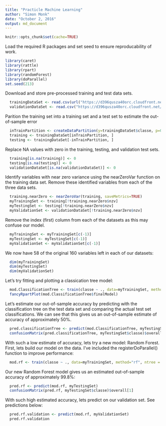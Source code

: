 ---
title: "Practicle Machine Learning"
author: "Simon Monk"
date: "October 2, 2016"
output: md_document
---

```{r setup, include=FALSE}
knitr::opts_chunk$set(cache=TRUE)
```

Load the required R packages and set seed to ensure reproducability of work.

```{r, results='hide', message = FALSE, warning=FALSE, echo = TRUE}
library(caret)
library(rattle)
library(rpart)
library(randomForest)
library(doParallel)
set.seed(213)
```

Download and store pre-processed training and test data sets.

```{r, message = FALSE, warning=FALSE, echo = TRUE}
  trainingDataSet <- read.csv(url("https://d396qusza40orc.cloudfront.net/predmachlearn/pml-training.csv"))
  validationDataSet <- read.csv("https://d396qusza40orc.cloudfront.net/predmachlearn/pml-testing.csv")
```

Parition the training set into a training set and a test set to estimate the out-of-sample error

```{r, message = FALSE, warning=FALSE, echo = TRUE}
  inTrainPartition <- createDataPartition(y=trainingDataSet$classe, p=0.6, list=FALSE)
  training <- trainingDataSet[inTrainPartition, ]
  testing <- trainingDataSet[-inTrainPartition, ]
```

Replace NA values with zero in the training, testing, and validation test sets.

```{r, message = FALSE, warning=FALSE, echo = TRUE}
  training[is.na(training)] <- 0
  testing[is.na(testing)] <- 0
  validationDataSet[is.na(validationDataSet)] <- 0
```

Identify variables with near zero variance using the nearZeroVar function on the training data set. Remove these identified variables from each of the three data sets.

```{r, message = FALSE, warning=FALSE, echo = TRUE}
  training.nearZero <- nearZeroVar(training, saveMetrics=TRUE)
  myTrainingSet <- training[!training.nearZero$nzv]
  myTestingSet <- testing[!training.nearZero$nzv]
  myValidationSet <- validationDataSet[!training.nearZero$nzv]
```

Remove the index (first) column from each of the datasets as this may confuse our model.

```{r, message = FALSE, warning=FALSE, echo = TRUE}
  myTrainingSet <- myTrainingSet[c(-1)]
  myTestingSet <- myTestingSet[c(-1)]
  myValidationSet <- myValidationSet[c(-1)]
```

We now have 58 of the original 160 variables left in each of our datasets:

```{r, message = FALSE, warning=FALSE, echo = TRUE}
  dim(myTrainingSet)
  dim(myTestingSet)
  dim(myValidationSet)
```

Let's try fitting and plotting a classication tree model:

```{r, message = FALSE, warning=FALSE, echo = TRUE}
  mod.ClassificationTree <- train(classe ~ ., data=myTrainingSet, method="rpart")
  fancyRpartPlot(mod.ClassificationTree$finalModel)
```

Let's estimate our out-of-sample accuracy by predicting with the classification tree on the test data set and comparing the actual test set classifications. We can see that this gives us an out-of-sample estimate of accuracy of approximately 50%.

```{r, message = FALSE, warning=FALSE, echo = TRUE}
  pred.classificationTree <- predict(mod.ClassificationTree, myTestingSet)
  confusionMatrix(pred.classificationTree, myTestingSet$classe)$overall[1]
```

With such a low estimate of accuracy, lets try a new model: Random Forest. First, lets build our model on the data. I've included the registerDoParallel() function to improve performance:

```{r, message = FALSE, warning=FALSE, echo = TRUE}
  mod.rf <- train(classe ~ ., data=myTrainingSet, method="rf", ntree = 10)
```

Our new Random Forest model gives us an estimated out-of-sample accuracy of approximately 99.8%:

```{r, message = FALSE, warning=FALSE, echo = TRUE}
  pred.rf <- predict(mod.rf, myTestingSet)
  confusionMatrix(pred.rf, myTestingSet$classe)$overall[1]
```

With such high estimated accuracy, lets predict on our validation set. See predictions below:

```{r, message = FALSE, warning=FALSE, echo = TRUE}
  pred.rf.validation <- predict(mod.rf, myValidationSet)
  pred.rf.validation
```


